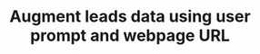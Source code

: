 ---
title: 'Augment leads data using user prompt and webpage URL'
openapi: 'POST /api/v1/leads/augment'
---